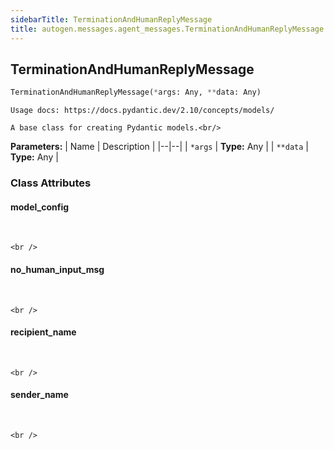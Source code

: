```yaml
---
sidebarTitle: TerminationAndHumanReplyMessage
title: autogen.messages.agent_messages.TerminationAndHumanReplyMessage
---
```

<h2 id="autogen.messages.agent_messages.TerminationAndHumanReplyMessage" class="doc doc-heading">
    <code class="doc-symbol doc-symbol-heading doc-symbol-class"></code>
    <span class="doc doc-object-name doc-class-name">TerminationAndHumanReplyMessage</span>
</h2>

```python
TerminationAndHumanReplyMessage(*args: Any, **data: Any)
```

    Usage docs: https://docs.pydantic.dev/2.10/concepts/models/
    
    A base class for creating Pydantic models.<br/>

<b>Parameters:</b>
| Name | Description |
|--|--|
| `*args` | **Type:** Any |
| `**data` | **Type:** Any |

### Class Attributes

<code class="doc-symbol doc-symbol-heading doc-symbol-attribute"></code>
#### model_config
<br />

    <br />

<code class="doc-symbol doc-symbol-heading doc-symbol-attribute"></code>
#### no_human_input_msg
<br />

    <br />

<code class="doc-symbol doc-symbol-heading doc-symbol-attribute"></code>
#### recipient_name
<br />

    <br />

<code class="doc-symbol doc-symbol-heading doc-symbol-attribute"></code>
#### sender_name
<br />

    <br />